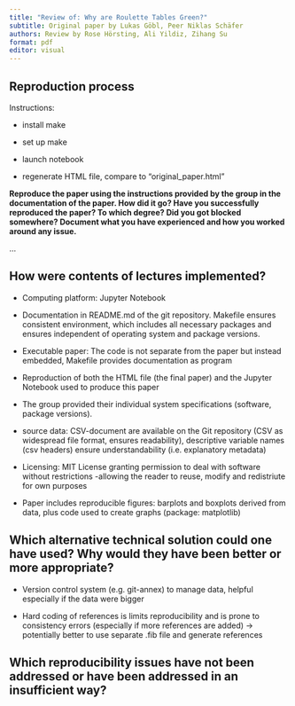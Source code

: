 ```yaml
---
title: "Review of: Why are Roulette Tables Green?"
subtitle: Original paper by Lukas Göbl, Peer Niklas Schäfer
authors: Review by Rose Hörsting, Ali Yildiz, Zihang Su
format: pdf
editor: visual
---
```


## Reproduction process

Instructions:

-   install make

-   set up make

-   launch notebook

-   regenerate HTML file, compare to "original_paper.html"

**Reproduce the paper using the instructions provided by the group in the documentation of the paper. How did it go? Have you successfully reproduced the paper? To which degree? Did you got blocked somewhere? Document what you have experienced and how you worked around any issue.**

...

## How were contents of lectures implemented?

-   Computing platform: Jupyter Notebook

-   Documentation in README.md of the git repository. Makefile ensures consistent environment, which includes all necessary packages and ensures independent of operating system and package versions.

-   Executable paper: The code is not separate from the paper but instead embedded, Makefile provides documentation as program

-   Reproduction of both the HTML file (the final paper) and the Jupyter Notebook used to produce this paper

-   The group provided their individual system specifications (software, package versions).

-   source data: CSV-document are available on the Git repository (CSV as widespread file format, ensures readability), descriptive variable names (csv headers) ensure understandability (i.e. explanatory metadata)

-   Licensing: MIT License granting permission to deal with software without restrictions -allowing the reader to reuse, modify and redistriute for own purposes

-   Paper includes reproducible figures: barplots and boxplots derived from data, plus code used to create graphs (package: matplotlib)

## Which alternative technical solution could one have used? Why would they have been better or more appropriate?

-   Version control system (e.g. git-annex) to manage data, helpful especially if the data were bigger

-   Hard coding of references is limits reproducibility and is prone to consistency errors (especially if more references are added) -\> potentially better to use separate .fib file and generate references

## Which reproducibility issues have not been addressed or have been addressed in an insufficient way?
